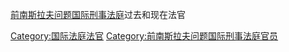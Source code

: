 [[前南斯拉夫问题国际刑事法庭|前南斯拉夫问题国际刑事法庭]]过去和现在法官

[[Category:国际法庭法官|Category:国际法庭法官]]
[[Category:前南斯拉夫问题国际刑事法庭官员|Category:前南斯拉夫问题国际刑事法庭官员]]